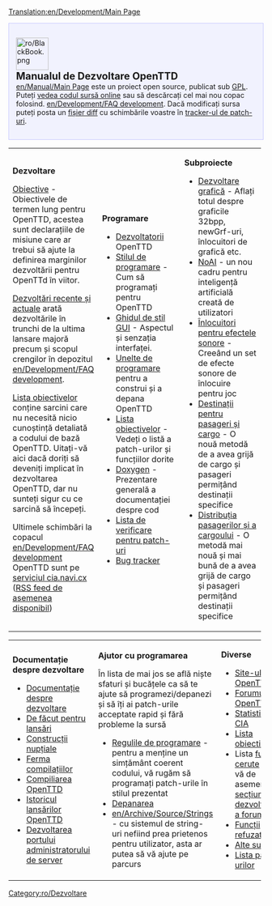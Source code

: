 [[Translation:en/Development/Main Page]]

<div style="background-color: #f1f2fe; border: 1px solid #c7c8fe; margin:0; padding: 1em 1em 1em 1em; text-align:left">
[[File:ro/BlackBook.png|64px|left]]
<strong style="font-size:1.4em; display:block">Manualul de Dezvoltare OpenTTD</strong>
[[en/Manual/Main Page]] este un proiect open source, publicat sub [http://www.gnu.org/copyleft/gpl.html GPL]. Puteți [http://svn.openttd.org/ vedea codul sursă online] sau să descărcați cel mai nou copac folosind. [[en/Development/FAQ development]]. Dacă modificați sursa puteți posta un [[en/Development/FAQ development#How_do_I_make_a_diff_file_to_share_my_changes_with_other_coders.3F|fișier diff]] cu schimbările voastre în [http://bugs.openttd.org tracker-ul de patch-uri].
</div>
{| cellspacing="3" class="mainpagetable" align="center" cellpadding="10px" style="background-color: #E7EBFF; border: 1px solid #c7c8fe; margin:0; border-top:none; padding:0"
|- valign="top" 
|width="33%"|
<font size="3">'''Dezvoltare'''</font> <!-----------------------Development--------->

[[en/Development/Objectives|Obiective]] - Obiectivele de termen lung pentru OpenTTD, acestea sunt declarațiile de misiune care ar trebui să ajute la definirea marginilor dezvoltării pentru OpenTTd în viitor.

[[en/Recent and Current Developments|Dezvoltări recente și actuale]] arată dezvoltările în trunchi de la ultima lansare majoră precum și scopul crengilor în depozitul [[en/Development/FAQ development]].

[[en/Archive/Community/Todo list|Lista obiectivelor]] conține sarcini care nu necesită nicio cunoștință detaliată a codului de bază OpenTTD. Uitați-vă aici dacă doriți să deveniți implicat în dezvoltarea OpenTTD, dar nu sunteți sigur cu ce sarcină să începeți.

Ultimele schimbări la copacul [[en/Development/FAQ development]] OpenTTD sunt pe [http://cia.navi.cx/stats/project/OpenTTD serviciul cia.navi.cx] ([http://cia.navi.cx/stats/project/OpenTTD/.rss?ver=2&medium=unquoted&limit=15 RSS feed de asemenea disponibil])

|width="33%"|
<font size="3">'''Programare'''</font>  <!-----------------------Coding--------->

*[[en/Archive/Community/Developers|Dezvoltatorii]] OpenTTD
*[[en/Development/Coding style|Stilul de programare]] - Cum să programați pentru OpenTTD
*[[en/Development/GUI Style Guide|Ghidul de stil GUI]] - Aspectul și senzația interfaței.
*[[en/Coding Tools|Unelte de programare]] pentru a construi și a depana OpenTTD
*[[en/Archive/Community/Todo list|Lista obiectivelor]] - Vedeți o listă a patch-urilor și funcțiilor dorite
*[http://docs.openttd.org Doxygen] - Prezentare generală a documentației despre cod
*[[en/Archive/Community/Patch Checklist|Lista de verificare pentru patch-uri]]
*[http://bugs.openttd.org/ Bug tracker]

|width="33%"|
<font size="3">'''Subproiecte'''</font> <!-----------------------Subprojects--------->

*[[en/Development/NewGRF/Main Page|Dezvoltare grafică]] - Aflați totul despre graficile 32bpp, newGrf-uri, înlocuitori de grafică etc.
*[[en/Development/Script/Main Page|NoAI]] - un nou cadru pentru inteligență artificială creată de utilizatori
*[[en/Archive/Community/Sound Effects Replacement|Înlocuitori pentru efectele sonore]] - Creeând un set de efecte sonore de înlocuire pentru joc
*[[en/Community/Patches/Passenger and cargo destinations|Destinații pentru pasageri și cargo]] - O nouă metodă de a avea grijă de cargo și pasageri permițând destinații specifice
*[[en/Manual/Passenger and cargo distribution|Distribuția pasagerilor și a cargoului]] - O metodă mai nouă și mai bună de a avea grijă de cargo și pasageri permițând destinații specifice
|}  <!------------- 3th part ------------->
{| cellspacing="3" class="mainpagetable" align="center" cellpadding="10px" style="background-color: #E7EBFF; border: 1px solid #c7c8fe; margin:0; border-top:none; padding:0; margin-bottom:2em"
|- valign="top"
|width="33%"|
<font size="3">'''Documentație despre dezvoltare'''</font>  <!---------Development documentation--------->

*[[en/Development/Main Page|Documentație despre dezvoltare]]
*[[en/Development/Doing an OpenTTD release|De făcut pentru lansări]]
*[[en/Archive/Community/Nightly build|Construcții nupțiale]]
*[[en/Archive/Community/Compile Farm|Ferma compilațiilor]]
*[[:Category:en/Compiling OpenTTD|Compiliarea OpenTTD]]
*[[en/Archive/OpenTTD/Main Page|Istoricul lansărilor OpenTTD]]
*[[en/Development/Server Admin Port Development|Dezvoltarea portului administratorului de server]]

|width="33%"|
<font size="3">'''Ajutor cu programarea'''</font>  <!------------- Help with coding ------------->

În lista de mai jos se află niște sfaturi și bucățele ca să te ajute să programezi/depanezi și să îți ai patch-urile acceptate rapid și fără probleme la sursă
*[[en/Development/Coding style|Regulile de programare]] - pentru a menține un simțământ coerent codului, vă rugăm să programați patch-urile în stilul prezentat
*[[en/Development/Debugging|Depanarea]]
*[[en/Archive/Source/Strings]] - cu sistemul de string-uri nefiind prea prietenos pentru utilizator, asta ar putea să vă ajute pe parcurs

|width="33%"|
<font size="3">'''Diverse'''</font>  <!------------- Miscellaneous ------------->

* [http://www.openttd.org Site-ul OpenTTD]
* [http://www.tt-forums.net/viewforum.php?f=55 Forumul OpenTTD]
* [http://cia.vc/stats/project/OpenTTD Statisticile CIA]
*[[en/Archive/Community/Todo list|Lista obiectivelor]]
*Lista [[en/Archive/Community/Requested features|funcțiilor cerute]] (uitați-vă de asemenea la [http://www.tt-forums.net/viewforum.php?f=33 secțiunea dezvoltatorilor a forumului])
* [[en/Archive/Community/Rejected features|Funcții refuzate]]
* [[en/Miscellaneous suggestions|Alte sugestii]]
*[[en/Archive/Community/List of patches|Lista patch-urilor]]
|}


[[Category:ro/Dezvoltare]]